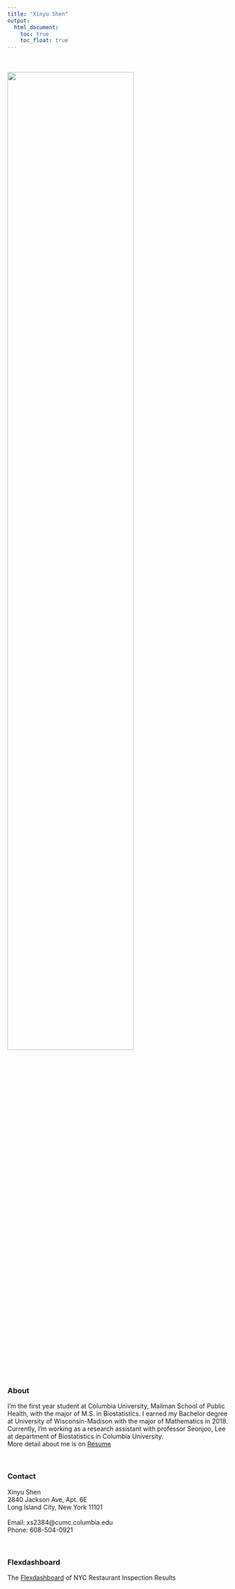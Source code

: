 ```yaml
---
title: "Xinyu Shen"
output: 
  html_document:
    toc: true
    toc_float: true
---
```






<br>
<br>
<img src= "image/IMG_0482.jpg" style="width:75%">

### About

I'm the first year student at Columbia University, Mailman School of Public Health, with the major of M.S. in Biostatistics. I earned my Bachelor degree at University of Wisconsin-Madison with the major of Mathematics in 2018. 
<br>Currently, I'm working as a research assistant with professor Seonjoo, Lee at department of Biostatistics in Columbia University. 
<br> More detail about me is on [Resume](about.html)

<br>

### Contact

 Xinyu Shen
<br> 2840 Jackson Ave, Apt. 6E
<br> Long Island City, New York 11101
<br> 
<br> Email: xs2384@cumc.columbia.edu
<br> Phone: 608-504-0921

<br>

### Flexdashboard

The [Flexdashboard](dashboard.html) of NYC Restaurant Inspection Results